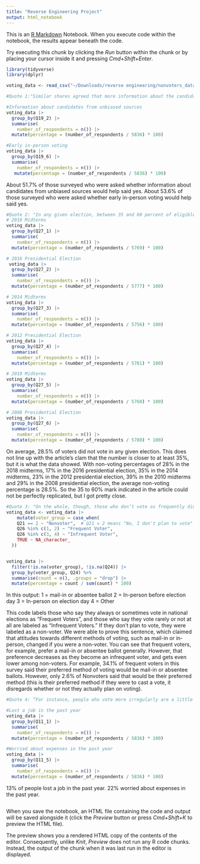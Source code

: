 ```yaml
---
title: "Reverse Engineering Project"
output: html_notebook
---
```


This is an [R Markdown](http://rmarkdown.rstudio.com) Notebook. When you execute code within the notebook, the results appear beneath the code.

Try executing this chunk by clicking the *Run* button within the chunk or by placing your cursor inside it and pressing *Cmd+Shift+Enter*.
```r
library(tidyverse)
library(dplyr)
```


```r
voting_data <- read_csv("~/Downloads/reverse engineering/nonvoters_data.csv")
```
```r
#Quote 1:"Similar shares agreed that more information about the candidates from unbiased sources (51 percent) or early in-person voting (52 percent) would help, too."

#Information about candidates from unbiased sources
voting_data |>
  group_by(Q19_2) |>
  summarise(
    number_of_respondents = n()) |>
  mutate(percentage = (number_of_respondents / 5836) * 100)

#Early in-person voting
voting_data |>
  group_by(Q19_6) |>
  summarise(
    number_of_respondents = n()) |>
   mutate(percentage = (number_of_respondents / 5836) * 100)
```

About 51.7% of those surveyed who were asked whether information about candidates from unbiased sources would help said yes. About 53.6% of those surveyed who were asked whether early in-person voting would help said yes.


```r
#Quote 2: "In any given election, between 35 and 60 percent of eligible voters don’t cast a ballot. It’s not that hard to understand why. Our system doesn’t make it particularly easy to vote, and the decision to carve out a few hours to cast a ballot requires a sense of motivation that’s hard for some Americans to muster every two or four years — enthusiasm about the candidates, belief in the importance of voting itself, a sense that anything can change as the result of a single vote. “I guess I just don’t think that one person’s vote can swing an election,” said Jon Anderson, who won’t be voting for president this year because of moral objections to both candidates."
# 2018 Midterms
voting_data |>
  group_by(Q27_1) |>
  summarise(
    number_of_respondents = n()) |>
  mutate(percentage = (number_of_respondents / 5769) * 100)

# 2016 Presidential Election
 voting_data |>
  group_by(Q27_2) |>
  summarise(
    number_of_respondents = n()) |>
  mutate(percentage = (number_of_respondents / 5777) * 100)

# 2014 Midterms
voting_data |>
  group_by(Q27_3) |>
  summarise(
    number_of_respondents = n()) |>
  mutate(percentage = (number_of_respondents / 5756) * 100)

# 2012 Presidential Election
voting_data |>
  group_by(Q27_4) |>
  summarise(
    number_of_respondents = n()) |>
  mutate(percentage = (number_of_respondents / 5781) * 100)

# 2010 Midterms
voting_data |>
  group_by(Q27_5) |>
  summarise(
    number_of_respondents = n()) |>
  mutate(percentage = (number_of_respondents / 5760) * 100)

# 2008 Presidential Election
voting_data |>
  group_by(Q27_6) |>
  summarise(
    number_of_respondents = n()) |>
  mutate(percentage = (number_of_respondents / 5780) * 100)
```
On average, 28.5% of voters did not vote in any given election. This does not line up with the article's clam that the number is closer to at least 35%, but it is what the data showed. With non-voting percentages of 28% in the 2018 midterms, 17% in the 2016 presidential election, 35% in the 2014 midterms, 23% in the 2012 presidential election, 39% in the 2010 midterms and 29% in the 2008 presidential election, the average non-voting percentage is 28.5%. So the 35 to 60% mark indicated in the article could not be perfectly replicated, but I got pretty close. 

```r
#Quote 3: "On the whole, though, those who don’t vote as frequently didn’t view methods of voting — like in-person voting or mail-in ballots — all that differently than people who always vote. Nonvoters, on the other hand, trusted these methods less across the board." I used ChatGPT on certain parts of this question, in order to get the mutate and categorize voters. It was also used on filter.
voting_data <- voting_data |>
    mutate(voter_group = case_when(
    Q21 == 2 ~ "Nonvoter",  # Q21 = 2 means "No, I don't plan to vote"
    Q26 %in% c(1, 2) ~ "Frequent Voter",
    Q26 %in% c(3, 4) ~ "Infrequent Voter",
    TRUE ~ NA_character_
  ))


voting_data |>
  filter(!is.na(voter_group), !is.na(Q24)) |>
  group_by(voter_group, Q24) %>%
  summarise(count = n(), .groups = "drop") |>
  mutate(percentage = count / sum(count) * 100)
```
In this output:
  1 = mail-in or absentee ballot
  2 = In-person before election day
  3 = In-person on election day
  4 = Other

This code labels those who say they always or sometimes vote in national elections as "Frequent Voters", and those who say they vote rarely or not at all are labeled as "Infrequent Voters." If they don't plan to vote, they were labeled as a non-voter. We were able to prove this sentence, which claimed that attitudes towards different methods of voting, such as mail-in or in-person, changed if you were a non-voter.  You can see that frequent voters, for example, prefer a mail-in or absentee ballot generally. However, that preference decreases as they become an infrequent voter, and gets even lower among non-voters. For example, 34.1% of frequent voters in this survey said their preferred method of voting would be mail-in or absentee ballots. However, only 2.6% of Nonvoters said that would be their preferred method (this is their preferred method if they were to cast a vote, it disregards whether or not they actually plan on voting).


```r
#Quote 4: “For instance, people who vote more irregularly are a little more likely than those who almost always vote to have lost a job in the past year (13 percent vs. 10 percent) or to have worried about expenses (21 percent vs. 16 percent)” ChatGPT was used to answer parts of this question, mainly in the filer and group_by sections.

#Lost a job in the past year
voting_data |>
  group_by(Q11_1) |>
  summarise(
    number_of_respondents = n()) |>
  mutate(percentage = (number_of_respondents / 5836) * 100)

#Worried about expenses in the past year
voting_data |>
  group_by(Q11_5) |>
  summarise(
    number_of_respondents = n()) |>
  mutate(percentage = (number_of_respondents / 5836) * 100)
```

13% of people lost a job in the past year. 22% worried about expenses in the past year.



```r

```

When you save the notebook, an HTML file containing the code and output will be saved alongside it (click the *Preview* button or press *Cmd+Shift+K* to preview the HTML file).

The preview shows you a rendered HTML copy of the contents of the editor. Consequently, unlike *Knit*, *Preview* does not run any R code chunks. Instead, the output of the chunk when it was last run in the editor is displayed.
